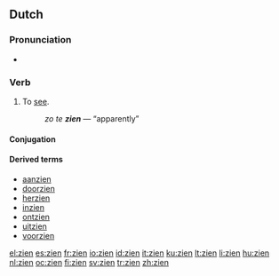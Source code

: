 ==Dutch==

===Pronunciation===
*{{audio|Nl-zien.ogg|audio}}

===Verb===
{{nl-verb-strong|5}}

# To [[see]].
#: ''zo te '''zien''''' — “apparently”

====Conjugation====
{{nl-verb-table|zie|ziet|zag|zagen|gezien|zie}}

====Derived terms====
{{top4}}
* [[aanzien]]
* [[doorzien]]
* [[herzien]]
* [[inzien]]
* [[ontzien]]
* [[uitzien]]
* [[voorzien]]
{{bottom}}

[[el:zien]]
[[es:zien]]
[[fr:zien]]
[[io:zien]]
[[id:zien]]
[[it:zien]]
[[ku:zien]]
[[lt:zien]]
[[li:zien]]
[[hu:zien]]
[[nl:zien]]
[[oc:zien]]
[[fi:zien]]
[[sv:zien]]
[[tr:zien]]
[[zh:zien]]